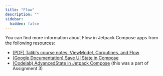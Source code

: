 ```yaml
---
title: "Flow"
description: ""
sidebar:
  hidden: false
---
```


You can find more information about Flow in Jetpack Compose apps from the following resources:

- [(PDF) Talib's course notes: ViewModel, Coroutines, and Flow](/5A6-F23/public/slides/ViewModel-Coroutine-Flow.pdf)
- [(Google Documentation) Save UI State in Compose](https://developer.android.com/jetpack/compose/state-saving)
- [(Codelab) AdvancedState in Jetpack Compose](https://developer.android.com/codelabs/jetpack-compose-advanced-state-side-effects) (this was a part of Assignment 3)
